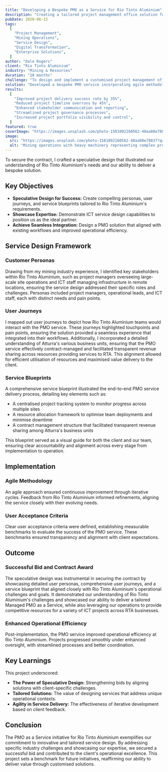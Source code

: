 ```yaml
---
title: "Developing a Bespoke PMO as a Service for Rio Tinto Aluminium"
description: "Creating a tailored project management office solution for complex mining operations."
pubDate: 2020-06-15
tags:
  [
    "Project Management",
    "Mining Operations",
    "Service Design",
    "Digital Transformation",
    "Enterprise Solutions",
  ]
author: "Dale Rogers"
client: "Rio Tinto Aluminium"
industry: "Mining & Resources"
duration: "10 months"
challenge: "To design and implement a customised project management office service that could handle the complexity of large-scale mining operations while providing flexibility and scalability."
solution: "Developed a bespoke PMO service incorporating agile methodologies, real-time reporting, and integrated project management tools tailored to mining industry requirements."
results:
  [
    "Improved project delivery success rate by 35%",
    "Reduced project timeline overruns by 45%",
    "Enhanced stakeholder communication and reporting",
    "Streamlined project governance processes",
    "Increased project portfolio visibility and control",
  ]
featured: true
coverImage: "https://images.unsplash.com/photo-1581092160562-40aa08e78837?q=80&w=2070&auto=format&fit=crop"
image:
  src: "https://images.unsplash.com/photo-1581092160562-40aa08e78837?q=80&w=2070&auto=format&fit=crop"
  alt: "Mining operations with heavy machinery representing complex project management challenges"
---
```


To secure the contract, I crafted a speculative design that illustrated our understanding of Rio Tinto Aluminium's needs and our ability to deliver a bespoke solution.

## Key Objectives

- **Speculative Design for Success:** Create compelling personas, user journeys, and service blueprints tailored to Rio Tinto Aluminium's requirements.
- **Showcase Expertise:** Demonstrate ICT service design capabilities to position us as the ideal partner.
- **Achieve Seamless Integration:** Design a PMO solution that aligned with existing workflows and improved operational efficiency.

## Service Design Framework

### Customer Personas

Drawing from my mining industry experience, I identified key stakeholders within Rio Tinto Aluminium, such as project managers overseeing large-scale site operations and ICT staff managing infrastructure in remote locations, ensuring the service design addressed their specific roles and challenges. Personas included project managers, operational leads, and ICT staff, each with distinct needs and pain points.

### User Journeys

I mapped out user journeys to depict how Rio Tinto Aluminium teams would interact with the PMO service. These journeys highlighted touchpoints and pain points, ensuring the solution provided a seamless experience that integrated into their workflows. Additionally, I incorporated a detailed understanding of Atturra's various business units, ensuring that the PMO service effectively contract-managed and facilitated transparent revenue sharing across resources providing services to RTA. This alignment allowed for efficient utilisation of resources and maximised value delivery to the client.

### Service Blueprints

A comprehensive service blueprint illustrated the end-to-end PMO service delivery process, detailing key elements such as:

- A centralised project tracking system to monitor progress across multiple sites
- A resource allocation framework to optimise team deployments and minimise downtime
- A contract management structure that facilitated transparent revenue sharing among Atturra's business units

This blueprint served as a visual guide for both the client and our team, ensuring clear accountability and alignment across every stage from implementation to operation.

## Implementation

### Agile Methodology

An agile approach ensured continuous improvement through iterative cycles. Feedback from Rio Tinto Aluminium informed refinements, aligning the service closely with their evolving needs.

### User Acceptance Criteria

Clear user acceptance criteria were defined, establishing measurable benchmarks to evaluate the success of the PMO service. These benchmarks ensured transparency and alignment with client expectations.

## Outcome

### Successful Bid and Contract Award

The speculative design was instrumental in securing the contract by showcasing detailed user personas, comprehensive user journeys, and a service blueprint that aligned closely with Rio Tinto Aluminium's operational challenges and goals. It demonstrated our understanding of Rio Tinto Aluminium's challenges and showcased our ability to deliver a tailored Managed PMO as a Service, while also leveraging our operations to provide competitive resources for a variety of ICT projects across RTA businesses.

### Enhanced Operational Efficiency

Post-implementation, the PMO service improved operational efficiency at Rio Tinto Aluminium. Projects progressed smoothly under enhanced oversight, with streamlined processes and better coordination.

## Key Learnings

This project underscored:

- **The Power of Speculative Design:** Strengthening bids by aligning solutions with client-specific challenges.
- **Tailored Solutions:** The value of designing services that address unique operational contexts.
- **Agility in Service Delivery:** The effectiveness of iterative development based on client feedback.

## Conclusion

The PMO as a Service initiative for Rio Tinto Aluminium exemplifies our commitment to innovative and tailored service design. By addressing specific industry challenges and showcasing our expertise, we secured a successful bid and contributed to the client's operational excellence. This project sets a benchmark for future initiatives, reaffirming our ability to deliver value through customised solutions.
